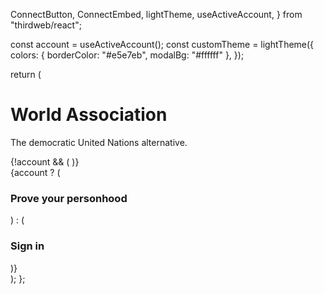   ConnectButton,
  ConnectEmbed,
  lightTheme,
  useActiveAccount,
} from "thirdweb/react";

  const account = useActiveAccount();
  const customTheme = lightTheme({
  colors: { borderColor: "#e5e7eb", modalBg: "#ffffff" },
});

return (

<div className="hero">
  <div className="wrapper">
    <div className="hero-text">
      <h1>World Association</h1>
      <p>The democratic United Nations alternative.</p>
      <div className="connect-button">
        {!account && (
          <ConnectButton
            client={client}
            chain={chain}
            theme={"light"}
            connectButton={{
              label: "Sign in",
              style: { backgroundColor: "#090909", color: "#ffffff" },
            }}
            connectModal={{ showThirdwebBranding: false }}
          />
        )}
      </div>
    </div>
    <div>
      {account ? (
        <div className="pop">
          <h3>Prove your personhood</h3>
          <PoPButton />
        </div>
      ) : (
        <div className="connect-embed">
          <h3>Sign in</h3>
          <ConnectEmbed
            client={client}
            chain={chain}
            theme={customTheme}
            showThirdwebBranding={false}
          />
        </div>
      )}
    </div>
  </div>
</div>
); };

<Hero />
